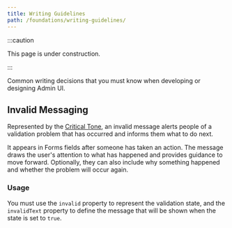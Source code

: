 ```yaml
---
title: Writing Guidelines
path: /foundations/writing-guidelines/
---
```


:::caution

This page is under construction.

:::

Common writing decisions that you must know when developing or designing Admin UI.

## Invalid Messaging

Represented by the [Critical Tone](/guidelines/foundations/colors#critical), an invalid message alerts people of a validation problem that has occurred and informs them what to do next.

It appears in Forms fields after someone has taken an action. The message draws the user's attention to what has happened and provides guidance to move forward. Optionally, they can also include why something happened and whether the problem will occur again.

### Usage

You must use the `invalid` property to represent the validation state, and the `invalidText` property to define the message that will be shown when the state is set to `true`.

